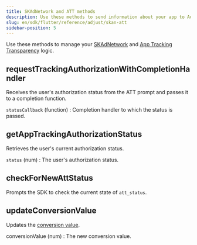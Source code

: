 ```yaml
---
title: SKAdNetwork and ATT methods
description: Use these methods to send information about your app to Adjust.
slug: en/sdk/flutter/reference/adjust/skan-att
sidebar-position: 5
---
```


Use these methods to manage your [SKAdNetwork](https://help.adjust.com/en/article/skadnetwork) and [App Tracking Transparency](https://help.adjust.com/en/article/app-tracking-transparency-att-framework) logic.

<Function>

## requestTrackingAuthorizationWithCompletionHandler

Receives the user's authorization status from the ATT prompt and passes it to a completion function.

<slot slot="signature">


<RequestTrackingAuthorizationSig />

</slot>

<slot slot="snippet">


<RequestTrackingAuthorization />

</slot>

<slot slot="parameters">

`statusCallback` (function)
: Completion handler to which the status is passed.

</slot>

</Function>

<Function>

## getAppTrackingAuthorizationStatus

Retrieves the user's current authorization status.

<slot slot="signature">


<GetAppTrackingAuthorizationStatusSig />

</slot>

<slot slot="snippet">


<GetAppTrackingAuthorizationStatus />

</slot>

<slot slot="returns">

`status` (num)
: The user's authorization status.

</slot>

</Function>

<Function>

## checkForNewAttStatus

Prompts the SDK to check the current state of `att_status`.

<slot slot="signature">


<CheckForNewAttStatusSig />

</slot>

<slot slot="snippet">


<CheckForNewAttStatus />

</slot>

</Function>

<Function>

## updateConversionValue

Updates the [conversion value](https://help.adjust.com/en/suite/article/conversion-hub).

<slot slot="signature">


<UpdateConversionValueSig />

</slot>

<slot slot="snippet">


<UpdateConversionValue />

</slot>

<slot slot="parameters">

conversionValue (num)
: The new conversion value.

</slot>

</Function>
